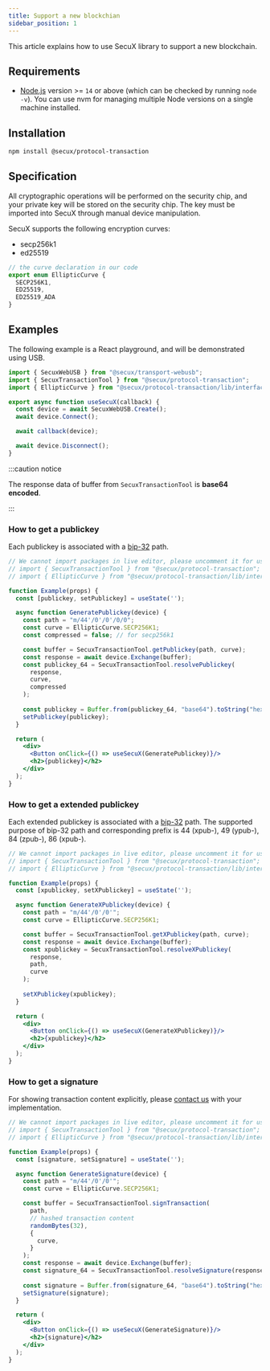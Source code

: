 ```yaml
---
title: Support a new blockchian
sidebar_position: 1
---
```


This article explains how to use SecuX library to support a new blockchain.

## Requirements
- [Node.js](https://nodejs.org/en/download/) version >= `14` or above (which can be checked by running `node -v`). You can use nvm for managing multiple Node versions on a single machine installed.

## Installation
```bash npm
npm install @secux/protocol-transaction
```

## Specification
All cryptographic operations will be performed on the security chip, and your private key will be stored on the security chip. The key must be imported into SecuX through manual device manipulation.

SecuX supports the following encryption curves:
- secp256k1
- ed25519

```ts
// the curve declaration in our code
export enum EllipticCurve {
  SECP256K1,
  ED25519,
  ED25519_ADA
}
```

## Examples
The following example is a React playground, and will be demonstrated using USB.
```jsx
import { SecuxWebUSB } from "@secux/transport-webusb";
import { SecuxTransactionTool } from "@secux/protocol-transaction";
import { EllipticCurve } from "@secux/protocol-transaction/lib/interface";

export async function useSecuX(callback) {
  const device = await SecuxWebUSB.Create();
  await device.Connect();

  await callback(device);

  await device.Disconnect();
}
```

:::caution notice

The response data of buffer from `SecuxTransactionTool` is **base64 encoded**.

:::


### How to get a publickey
Each publickey is associated with a [bip-32](https://github.com/Bitcoin/bips/blob/master/bip-0032.mediawiki) path.
```jsx live
// We cannot import packages in live editor, please uncomment it for use.
// import { SecuxTransactionTool } from "@secux/protocol-transaction";
// import { EllipticCurve } from "@secux/protocol-transaction/lib/interface";

function Example(props) {
  const [publickey, setPublickey] = useState('');

  async function GeneratePublickey(device) {
    const path = "m/44'/0'/0'/0/0";
    const curve = EllipticCurve.SECP256K1;
    const compressed = false; // for secp256k1

    const buffer = SecuxTransactionTool.getPublickey(path, curve);
    const response = await device.Exchange(buffer);
    const publickey_64 = SecuxTransactionTool.resolvePublickey(
      response, 
      curve, 
      compressed
    );
    
    const publickey = Buffer.from(publickey_64, "base64").toString("hex");
    setPublickey(publickey);
  }

  return (
    <div>
      <Button onClick={() => useSecuX(GeneratePublickey)}/>
      <h2>{publickey}</h2>
    </div>
  );
}
```

### How to get a extended publickey
Each extended publickey is associated with a [bip-32](https://github.com/Bitcoin/bips/blob/master/bip-0032.mediawiki) path.
The supported purpose of bip-32 path and corresponding prefix is 44 (xpub-), 49 (ypub-), 84 (zpub-), 86 (xpub-).
```jsx live
// We cannot import packages in live editor, please uncomment it for use.
// import { SecuxTransactionTool } from "@secux/protocol-transaction";
// import { EllipticCurve } from "@secux/protocol-transaction/lib/interface";

function Example(props) {
  const [xpublickey, setXPublickey] = useState('');

  async function GenerateXPublickey(device) {
    const path = "m/44'/0'/0'";
    const curve = EllipticCurve.SECP256K1;

    const buffer = SecuxTransactionTool.getXPublickey(path, curve);
    const response = await device.Exchange(buffer);
    const xpublickey = SecuxTransactionTool.resolveXPublickey(
      response, 
      path, 
      curve
    );
    
    setXPublickey(xpublickey);
  }

  return (
    <div>
      <Button onClick={() => useSecuX(GenerateXPublickey)}/>
      <h2>{xpublickey}</h2>
    </div>
  );
}
```

### How to get a signature
For showing transaction content explicitly, please [contact us](https://linktr.ee/SecuXwallet) with your implementation.
```jsx live
// We cannot import packages in live editor, please uncomment it for use.
// import { SecuxTransactionTool } from "@secux/protocol-transaction";
// import { EllipticCurve } from "@secux/protocol-transaction/lib/interface";

function Example(props) {
  const [signature, setSignature] = useState('');

  async function GenerateSignature(device) {
    const path = "m/44'/0'/0'";
    const curve = EllipticCurve.SECP256K1;

    const buffer = SecuxTransactionTool.signTransaction(
      path,
      // hashed transaction content
      randomBytes(32),
      {
        curve,
      }
    );
    const response = await device.Exchange(buffer);
    const signature_64 = SecuxTransactionTool.resolveSignature(response);
    
    const signature = Buffer.from(signature_64, "base64").toString("hex");
    setSignature(signature);
  }

  return (
    <div>
      <Button onClick={() => useSecuX(GenerateSignature)}/>
      <h2>{signature}</h2>
    </div>
  );
}
```

